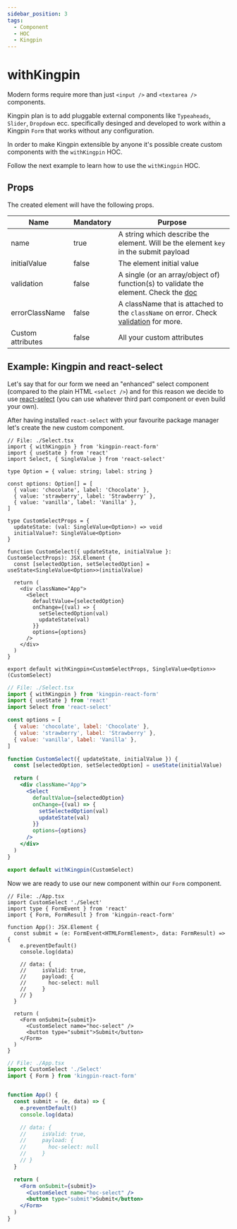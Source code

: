 ```yaml
---
sidebar_position: 3
tags:
  - Component
  - HOC
  - Kingpin
---
```



# withKingpin

Modern forms require more than just `<input />` and `<textarea />` components.

Kingpin plan is to add pluggable external components like `Typeaheads`, `Slider`, `Dropdown` ecc.
specifically desinged and developed to work within a Kingpin `Form` that works without any
configuration.

In order to make Kingpin extensible by anyone it's possible create custom
components with the `withKingpin` HOC.

Follow the next example to learn how to use the `withKingpin` HOC.

## Props

The created element will have the following props.

| Name              | Mandatory | Purpose                                                                                                              |
| ----------------- | --------- | -------------------------------------------------------------------------------------------------------------------- |
| name              | true      | A string which describe the element. Will be the element `key` in the submit payload                                 |
| initialValue      | false     | The element initial value                                                                                            |
| validation        | false     | A single (or an array/object of) function(s) to validate the element. Check the [doc](./validation)                  |
| errorClassName    | false     | A className that is attached to the `className` on error. Check [validation](./validation#error-classname) for more. |
| Custom attributes | false     | All your custom attributes                                                                                           |

## Example: Kingpin and react-select

Let's say that for our form we need an "enhanced" select component (compared to the plain HTML `<select />`)
and for this reason we decide to use [react-select](https://github.com/jedwatson/react-select) (you can use
whatever third part component or even build your own).

After having installed `react-select` with your favourite package manager let's create the new custom component.

<Tabs>
<TabItem value="typescript" label="Typescript">

```tsx
// File: ./Select.tsx
import { withKingpin } from 'kingpin-react-form'
import { useState } from 'react'
import Select, { SingleValue } from 'react-select'

type Option = { value: string; label: string }

const options: Option[] = [
  { value: 'chocolate', label: 'Chocolate' },
  { value: 'strawberry', label: 'Strawberry' },
  { value: 'vanilla', label: 'Vanilla' },
]

type CustomSelectProps = {
  updateState: (val: SingleValue<Option>) => void
  initialValue?: SingleValue<Option>
}

function CustomSelect({ updateState, initialValue }: CustomSelectProps): JSX.Element {
  const [selectedOption, setSelectedOption] = useState<SingleValue<Option>>(initialValue)

  return (
    <div className="App">
      <Select
        defaultValue={selectedOption}
        onChange={(val) => {
          setSelectedOption(val)
          updateState(val)
        }}
        options={options}
      />
    </div>
  )
}

export default withKingpin<CustomSelectProps, SingleValue<Option>>(CustomSelect)
```

</TabItem>
<TabItem value="javascript" label="Javascript">

```jsx
// File: ./Select.tsx
import { withKingpin } from 'kingpin-react-form'
import { useState } from 'react'
import Select from 'react-select'

const options = [
  { value: 'chocolate', label: 'Chocolate' },
  { value: 'strawberry', label: 'Strawberry' },
  { value: 'vanilla', label: 'Vanilla' },
]

function CustomSelect({ updateState, initialValue }) {
  const [selectedOption, setSelectedOption] = useState(initialValue)

  return (
    <div className="App">
      <Select
        defaultValue={selectedOption}
        onChange={(val) => {
          setSelectedOption(val)
          updateState(val)
        }}
        options={options}
      />
    </div>
  )
}

export default withKingpin(CustomSelect)
```

</TabItem>
</Tabs>

Now we are ready to use our new component within our `Form` component.

<Tabs>
<TabItem value="typescript" label="Typescript">

```tsx
// File: ./App.tsx
import CustomSelect './Select'
import type { FormEvent } from 'react'
import { Form, FormResult } from 'kingpin-react-form'

function App(): JSX.Element {
  const submit = (e: FormEvent<HTMLFormElement>, data: FormResult) => {
    e.preventDefault()
    console.log(data)

    // data: {
    //     isValid: true,
    //     payload: {
    //       hoc-select: null
    //     }
    // }
  }

  return (
    <Form onSubmit={submit}>
      <CustomSelect name="hoc-select" />
      <button type="submit">Submit</button>
    </Form>
  )
}

```

</TabItem>
<TabItem value="javascript" label="Javascript">

```jsx
// File: ./App.tsx
import CustomSelect './Select'
import { Form } from 'kingpin-react-form'


function App() {
  const submit = (e, data) => {
    e.preventDefault()
    console.log(data)

    // data: {
    //     isValid: true,
    //     payload: {
    //       hoc-select: null
    //     }
    // }
  }

  return (
    <Form onSubmit={submit}>
      <CustomSelect name="hoc-select" />
      <button type="submit">Submit</button>
    </Form>
  )
}
```

</TabItem>
</Tabs>
